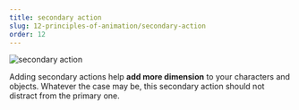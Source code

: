 ```yaml
---
title: secondary action
slug: 12-principles-of-animation/secondary-action
order: 12
---
```


<SlideTemplate title="secondary action">

![secondary action](/gif/secondaryAction.gif)

Adding secondary actions help **add more dimension** to your characters and
objects. Whatever the case may be, this secondary action should not distract
from the primary one.

</SlideTemplate>
